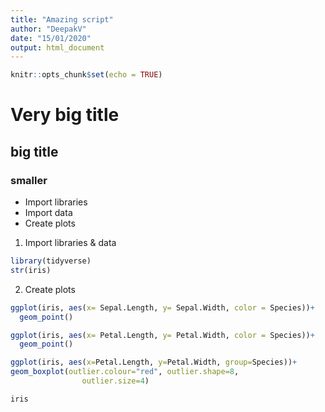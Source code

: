 ```yaml
---
title: "Amazing script"
author: "DeepakV"
date: "15/01/2020"
output: html_document
---
```


```r
knitr::opts_chunk$set(echo = TRUE)
```

# Very big title
## big title
### smaller

- Import libraries 
- Import data
- Create plots

1. Import libraries & data

```r
library(tidyverse)
str(iris)

```
2. Create plots

```r
ggplot(iris, aes(x= Sepal.Length, y= Sepal.Width, color = Species))+
  geom_point()
```

```r
ggplot(iris, aes(x= Petal.Length, y= Petal.Width, color = Species))+
  geom_point()
```

```r
ggplot(iris, aes(x=Petal.Length, y=Petal.Width, group=Species))+
geom_boxplot(outlier.colour="red", outlier.shape=8,
                outlier.size=4)

```


```r
iris
```






